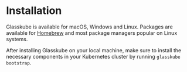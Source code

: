
# Installation

Glasskube is available for macOS, Windows and Linux.
Packages are available for [Homebrew](https://brew.sh/) and most package managers popular on Linux systems.

<Install/>

After installing Glasskube on your local machine, make sure to install the necessary components in your Kubernetes cluster by running `glasskube bootstrap`.
